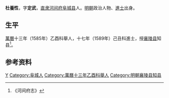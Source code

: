 '''杜養性'''，字'''定武'''，[[直隶|直隶]][[河间府|河间府]][[阜城县|阜城县]]人。[[明朝|明朝]]政治人物、[[進士|進士]]出身。

== 生平 ==
[[萬曆|萬曆]]十三年（1585年）乙酉科舉人，十七年（1589年）己丑科進士，授[[襄陵县|襄陵县]]知县<ref>《河间府志》</ref>。

== 参考资料 ==
{{reflist}}

{{萬曆十七年己丑科殿試金榜}}

{{Authority control}}

{{DEFAULTSORT:Du杜}}
[[Category:杜姓|Y]]
[[Category:阜城人|Category:阜城人]]
[[Category:萬曆十三年乙酉科舉人|Category:萬曆十三年乙酉科舉人]]
[[Category:明朝襄陵县知县|Category:明朝襄陵县知县]]


{{明朝人物小作品}}